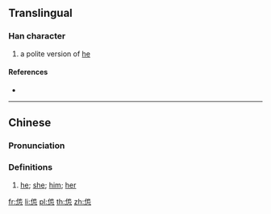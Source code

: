 ==Translingual==

===Han character===
{{Han char|rn=61|rad=心|as=05|sn=9|four=24332|canj=ODP|ids=⿱他心}}

# a polite version of [[he]]

====References====
* {{Han ref|kx=0383.111|dkj=10512|hdz=42281.030|uh=6039|ud=24633|bh=CEC0|bd=52928}}

----

==Chinese==
{{zh-forms}}

===Pronunciation===
{{zh-pron
|m=tān
|c=taa1
|cat=
}}

===Definitions===
{{zh-hanzi}}

# {{lb|zh|polite}} [[he]]; [[she]]; [[him]]; [[her]]

[[fr:怹]]
[[li:怹]]
[[pl:怹]]
[[th:怹]]
[[zh:怹]]